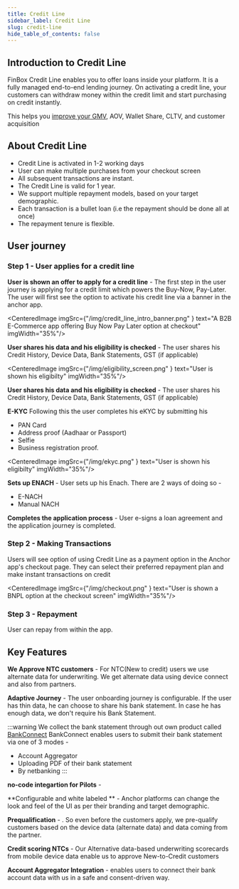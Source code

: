 ```yaml
---
title: Credit Line
sidebar_label: Credit Line
slug: credit-line
hide_table_of_contents: false
---
```




## Introduction to Credit Line

FinBox Credit Line enables you to offer loans inside your platform. It is a fully managed end-to-end lending journey. On activating a credit line, your customers can withdraw money within the credit limit and start purchasing on credit instantly. 

This helps you [improve your GMV](https://finbox.in/blog/buy-now-pay-later-b2b-credit-payment-option-ecommerce-msme/), AOV, Wallet Share, CLTV, and customer acquisition

## About Credit Line

* Credit Line is activated in 1-2 working days
* User can make multiple purchases from your checkout screen
* All subsequent transactions are instant.
* The Credit Line is valid for 1 year.
* We support multiple repayment models, based on your target demographic.
* Each transaction is a bullet loan (i.e the repayment should be done all at once)
* The repayment tenure is flexible.

## User journey

### Step 1 - User applies for a credit line

**User is shown an offer to apply for a credit line** - The first step in the user journey is applying for a credit limit which powers the Buy-Now, Pay-Later. The user will first see the option to activate his credit line via a banner in the anchor app.


<CenteredImage  imgSrc={"/img/credit_line_intro_banner.png" } text="A B2B E-Commerce app offering Buy Now Pay Later option at checkout" imgWidth="35%"/>

**User shares his data and his eligibility is checked** - The user shares his Credit History, Device Data, Bank Statements, GST (if applicable)


<CenteredImage  imgSrc={"/img/eligibility_screen.png" } text="User is shown his eligibilty" imgWidth="35%"/>


**User shares his data and his eligibility is checked** - The user shares his Credit History, Device Data, Bank Statements, GST (if applicable)


**E-KYC**
Following this the user completes his eKYC by submitting his 
* PAN Card
* Address proof  (Aadhaar or Passport)
* Selfie 
* Business registration proof.

<CenteredImage  imgSrc={"/img/ekyc.png" } text="User is shown his eligibilty" imgWidth="35%"/>


**Sets up ENACH** - User sets up his Enach. There are 2 ways of doing so - 
* E-NACH
* Manual NACH

**Completes the application process** - User e-signs a loan agreement and the application journey is completed.


### Step 2 - Making Transactions


Users will see option of using Credit Line as a payment option in the Anchor app's checkout page. They can select their preferred repayment plan and 
make instant transactions on credit


<CenteredImage  imgSrc={"/img/checkout.png" } text="User is shown a BNPL option at the checkout screen" imgWidth="35%"/>


### Step 3 - Repayment

User can repay from within the app.

## Key Features

**We Approve NTC customers** - For NTC(New to credit) users we use alternate data for underwriting. We get alternate data using device connect and also from partners.

**Adaptive Journey** - The user onboarding journey is configurable. If the user has thin data, he can choose to share his bank statement. In case he has enough data, we don't require his Bank Statement. 

:::warning We collect the bank statement through out own product called [BankConnect](/product/products/bank-connect)
BankConnect enables users to submit their bank statement via one of 3 modes - 
* Account Aggregator
* Uploading PDF of their bank statement
* By netbanking
:::


**no-code integartion for Pilots** - 

**Configurable and white labeled ** - Anchor platforms can change the look and feel of the UI as per their branding and target demographic.

**Prequalification** - . So even before the customers apply, we pre-qualify customers based on the device data (alternate data) and data coming from the partner.

**Credit scoring NTCs** - Our Alternative data-based underwriting scorecards from mobile device data enable us to approve New-to-Credit customers

**Account Aggregator Integration** - enables users to connect their bank account data with us in a safe and consent-driven way.

 